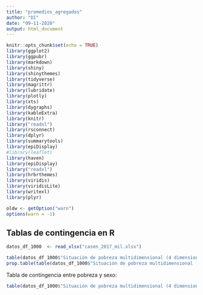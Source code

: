 ```yaml
---
title: "promedios_agregados"
author: "DI"
date: "09-11-2020"
output: html_document
---
```


```r
knitr::opts_chunk$set(echo = TRUE)
library(ggplot2)
library(ggpubr)
library(markdown)
library(shiny)
library(shinythemes)
library(tidyverse)
library(magrittr)
library(lubridate)
library(plotly)
library(xts)
library(dygraphs)
library(kableExtra)
library(knitr)
library("readxl")
library(rsconnect)
library(dplyr)
library(summarytools)
library(epiDisplay)
#library(leaflet)
library(haven)
library(epiDisplay)
library("readxl")
library(hrbrthemes)
library(viridis)
library(viridisLite)
library(writexl)
library(plyr)

oldw <- getOption("warn")
options(warn = -1)
```

## Tablas de contingencia en R

```r
datos_df_1000  <- read_xlsx("casen_2017_mil.xlsx")
```



```r

table(datos_df_1000$"Situación de pobreza multidimensional (4 dimensiones)")
prop.table(table(datos_df_1000$"Situación de pobreza multidimensional (4 dimensiones)"))
```
Tabla de contingencia entre pobreza y sexo:

```r
table(datos_df_1000$"Situación de pobreza multidimensional (4 dimensiones)", datos_df_1000$"Sexo")
```









```r

```


